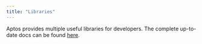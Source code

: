 ```yaml
---
title: "Libraries"
---
```


Aptos provides multiple useful libraries for developers. The complete up-to-date
docs can be found [here](/build/smart-contracts/move-reference).

